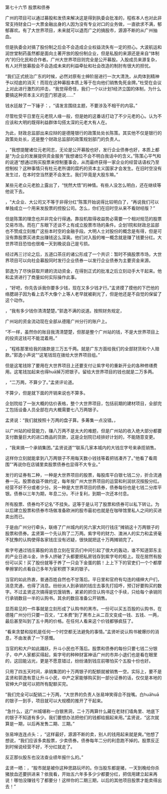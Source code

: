 

第七十六节 股票和债券

广州的项目可以通过募股和发债来解决这是得到执委会批准的，程栋本人也对此非常支持财金口一大票金融出身的人因为没有专业对口的业务做，一直欲求不满，郁郁寡欢。有了大世界项目，未来就可以退而广之的搞股市，源源不断的从广州抽血。

但是执委会对搞了股份制之后会不会造成企业权益流失有一定的担心。大波航运和润世堂制药虽然都是面向土著开放的股份制企业，但是私股的来源还是来自“体制内”的归化民和合作者。广州大世界项目则完全是公开募股。入股成员来源复杂，有人对开放募股会不会造成未来的利益牵扯和社会改造的制肘有很大的担忧。

“我们正式统治广东的时候，必然对原有士绅阶层进行一次大清洗，从肉体到精神予以彻底的消灭！而现在这种募股本质上等于在向他们销售免死金牌。”杜受在会议上对此进行激烈的抨击，“我觉得奇怪，我们一个以计划1经济立国的体制，为什么要搞这种资本主义的歪门邪道说……”

钱水廷敲了一下锤子：，“请发言围绕主题，不要涉及不相干的内容。”

尽管杜受平日里在元老院人缘一般，但是她的这番话打动了不少元老的心。认为不应该和大明的既得利益群体勾搭太深的元老大有人在。

为此，财政总监部出来应辩的是德隆银行的政策处处长陈策。其实他不仅是银行的政策处处长，还是整个财政总监部的政策规划部门的负责人。

，“我想提醒诸位元老同志，无论是公开募股也好，发行企业债券也好，本质上都是“为企业的发展提供资金服务”我想诸位不会不明白我话中的含义。”陈策心平气和的说道“想通过购买股票来控制董事会，从而最终获得一家企业的经营话语权乃至控制权？这种事情只有杜元老所谓的腐朽的资本主义国家才会发生。在旧时空没有发生过，在本时空当然更不会发生。我们毕竟是大股东嘛。”

某些元老众元老脸上露出了，“恍然大悟”的神情。有些人没怎么明白，还在继续等他说下去。

，“大企业、大公司又不等于非得分红”陈策开始说得比较明白了，“再说我们可以单独成立一个用来发股票的控股公司。怎么，你们在旧时空从来不看财经版？”

但是陈策的理念也并非完全行得通。靠投机取得收益势必需要一个相对规范的股票交易市场。而在广东眼下还谈不上有成立股票市场的条件。企划1院和财政总监部也不赞成立刻推广这些本时空的金融手段。大明人士对股份的概念是有得，但是可没有靠股票买进卖出赚钱这么深奥。他们对入股的唯一概念就是赚了钱要分红。大世界项目恐怕也很难一天到晚说自己是亏损。

经过再三讨论之后，五道口茶庄的诸公形成了一个共识：暂时不搞股票市场，大世界项目可以向社会募股同时发行企业债券一以发行企业债券为主要资金来源。

郭逸为了尽快获取开建的流动资金，在得到正式的批准之后立刻动手大干起来。他和孟贤进行了商量如何实际操作此事。

，“好吧，你先告诉我你要多少钱，现在又多少钱才行。”孟贤摸了摸他的下巴他的络腮胡子因为看上去不大像个上等人老早就被剃光了，但是他还是不自觉的保留了这个动作。

，“我有多少钱你清清楚楚。”郭逸不满的说道。按照财务规定，

广州站的资金流动现在全部从德隆广州分行的账户上。

“不一样，虽然你的账目我清清楚楚，但那是整个广州站的钱，不是大世界项目上的投资这钱可不能混着用。”

，“程栋那里给我的拨款是三万五千两。就是广东方面给我们的全部财货和个人赔款。”郭逸小声说”“这笔钱现在拨给大世界项目组。”

但是这笔钱除了要用在大世界项目上还要支付让紫字号的重新开业的各种修缮费用。这笔钱加起来也得huā掉万把银子。留给大世界项目的钱也就是二万多两。

，“二万两，不算少了。”孟贤评论道。

不算少，但是就下面的开销来说也不算多。

企划院给了一张大概的估价表格，整个大世界项目，包括前期的建材项目，全部完工包括设备人员全部在内大概需要七八万两银子。

孟贤说：“我们就按照十万两的盘子算。多筹集一点没错。，

以广州站的经营能力，赚八万两不是太大的难题，但是广州站的收入绝大部分都要支付数量巨大的进口商品的货款，这是企划院已经排好计划的，不能随意变更。

，“我来搞一个承销集团。”孟贤说道”“联系几家本城内的大钱庄字号来承揽销售。

这样你立刻就能拿到八万两银子不用每天数小钱钱等着把钱凑齐了。”他看了看周围”“再说你在店铺里卖股票债券也显得不大专业。”

发行的证券有二种，一种是大世界项目的股票，每股库平白银七钱二分，折合流通券一元。股票收益不做约定，每年按广州大世界项目的运营和利润状况按股分红。经营不好不分或者少分。另一种是大世界项目的债券，债券每份也是七钱二分库平银。债券以三年为期，年息二分。不计复利，到期一次还本付息。

所有股票、债券均不记名”不挂失。这等于是认可了股票和债券可以私下转让。为以后建立股票和债券市场做准备欧洲的股市最初也就是在咖啡馆里私人之间的买进卖出而已。

于是由广州分行牵头，联络了广州城内的另六家大同行钱庄”摊销这十万两银子的股票和债券。孟贤第一个先认购了二万两。紫字号的财力、澳洲人的实力和孟贤毫不犹豫的认购使得各家钱庄没有迟疑，很快就把这十万两摊销完了。

紫字号通过钱庄募股的消息立刻在官员们中间引起了很大的轰动，谁不知道郭东主的产业日进斗金，许多人挤破了头都要把私房钱存到紫字号的柜上。现在居然有股份可以买！买了股份就等于养了一只会下金蛋的鹅！上上下下的官吏们一个个都摩拳擦掌的点看自己多年为宦积攒下来的银子。

当官的如此热衷，普通百姓自然也不甘落后。平日里和官府有勾连的缙绅大户们，消息灵通，也得了消息。纷纷派人到承销的钱庄去事先打招呼，预订好要购买的数字。不过孟贤这次搞得是饥饿销售，紧紧的抓住认购书这个手续，只给每个承销同行承销数目一半的认购书。其余的数目准备公开销售。

显而易见的一件事就是立刻形成了认购书的黑市。一份可以买五百股的认购书，在德隆广州分行只要一百文，“工本费”到了黑市上从二百文变成一钱、五钱、一两，最后甚至叫到了五十两的价格。在任何人看来这个价钱都够疯狂了。

“看来贪婪和投机是任何一个时空都无法避免的事情。”孟贤听说认购书被爆炒的消息，不由发表了一下感慨。

当官的和大户如此踊跃，升斗小民也不落后。股票和债券的每份只要七钱二分银子，中产人家都买得起，紫字号的种种财富神话广州的市井小退们也是看在眼里的，这回能沾光，更是不愿意错过，纷纷涌到钱庄前哪怕买个五股十份也好。

只用了四五天时间，承销集团的十万两银子的配额就被销售一空。实际上，要不是孟贤和郭逸有意让升斗小民，中产之家能够购买到一部分证券的话，仅仅是本地的官绅大户就可以把所有配额买完。

“我们完全可以配销二十万两，“大世界的负责人张易坤笑得合不拢嘴。白huāhuā的银子一到手，项目就可以大规模的推开了干起来。

“急什么，这广州城堪称一白银黑洞，二十万两算什么藏在老财们墙角里、地底下的银子不知道有多少。我们要想办法把他们的钱都给掘起来用。”孟贤说，“这次就算是一期，以后再发售二期、三期。”

张易坤连连点头：，“这样最好，源源不断的卖，别人的钱用起来就是爽。”他想了想说，“我们应该多卖股票，少卖债券。债券每年二分的利息跑不掉的。股票反正到时候说经营不好，不分红就走了。

反正那伙股东也没法查业绩年报什么的。”

孟贤一晒：，“股市就是被你这种思路玩坏的。你当股东都是猪，一天到晚给你杀猪放血还要拱进来？依我看，开始五六年多多少少都要分红，把信用建立起来再说！哪怕没赚钱亏了都要分！这样你的二期三期，以后的其他项目股票才能卖得出去！”

